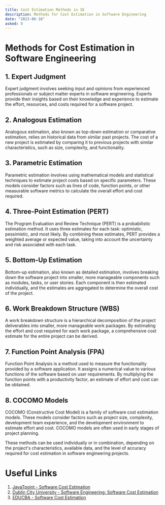 ```yaml
---
title: Cost Estimation Methods in SE
description: Methods for Cost Estimation in Software Engineering
date: "2023-06-18"
asked: 0
---
```


# Methods for Cost Estimation in Software Engineering

## 1. Expert Judgment

Expert judgment involves seeking input and opinions from experienced professionals or subject matter experts in software engineering. Experts provide their insights based on their knowledge and experience to estimate the effort, resources, and costs required for a software project.

## 2. Analogous Estimation

Analogous estimation, also known as top-down estimation or comparative estimation, relies on historical data from similar past projects. The cost of a new project is estimated by comparing it to previous projects with similar characteristics, such as size, complexity, and functionality.

## 3. Parametric Estimation

Parametric estimation involves using mathematical models and statistical techniques to estimate project costs based on specific parameters. These models consider factors such as lines of code, function points, or other measurable software metrics to calculate the overall effort and cost required.

## 4. Three-Point Estimation (PERT)

The Program Evaluation and Review Technique (PERT) is a probabilistic estimation method. It uses three estimates for each task: optimistic, pessimistic, and most likely. By combining these estimates, PERT provides a weighted average or expected value, taking into account the uncertainty and risk associated with each task.

## 5. Bottom-Up Estimation

Bottom-up estimation, also known as detailed estimation, involves breaking down the software project into smaller, more manageable components such as modules, tasks, or user stories. Each component is then estimated individually, and the estimates are aggregated to determine the overall cost of the project.

## 6. Work Breakdown Structure (WBS)

A work breakdown structure is a hierarchical decomposition of the project deliverables into smaller, more manageable work packages. By estimating the effort and cost required for each work package, a comprehensive cost estimate for the entire project can be derived.

## 7. Function Point Analysis (FPA)

Function Point Analysis is a method used to measure the functionality provided by a software application. It assigns a numerical value to various functions of the software based on user requirements. By multiplying the function points with a productivity factor, an estimate of effort and cost can be obtained.

## 8. COCOMO Models

COCOMO (Constructive Cost Model) is a family of software cost estimation models. These models consider factors such as project size, complexity, development team experience, and the development environment to estimate effort and cost. COCOMO models are often used in early stages of project planning.

These methods can be used individually or in combination, depending on the project's characteristics, available data, and the level of accuracy required for cost estimation in software engineering projects.

# Useful Links

1. [JavaTpoint - Software Cost Estimation](https://www.javatpoint.com/software-cost-estimation)
2. [Dublin City University - Software Engineering: Software Cost Estimation](https://www.computing.dcu.ie/~renaat/ca421/LWu1.html)
3. [EDUCBA - Software Cost Estimation](https://www.educba.com/software-cost-estimation/)
